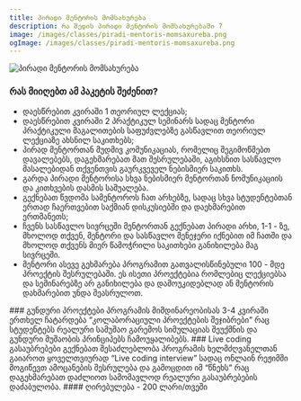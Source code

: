 ```yaml
---
title: პირადი მენტორის მომსახურება
description: რა შედის პირადი მენტორის მომსახურებაში ?
image: /images/classes/piradi-mentoris-momsaxureba.png
ogImage: /images/classes/piradi-mentoris-momsaxureba.png
---
```


<img alt="პირადი მენტორის მომსახურება" src="/images/classes/piradi-mentoris-momsaxureba.png" className="w-full text-center mx-auto lg:w-7/12" />

### რას მიიღებთ ამ პაკეტის შეძენით?

- დაესწრებით კვირაში 1 თეორიულ ლექციას;
- დაესწრებით კვირაში 2 პრაქტიკულ სემინარს სადაც მენტორი პრაქტიკული მაგალითების საფუძვლებზე გასწავლით თეორიულ ლექციაზე ახსნილ საკითხებს;
- პირად მენტორთან მუდმივ კომუნიკაციას, რომელიც შეგიმოწმებთ დავალებებს, დაგეხმარებათ მათ შესრულებაში, აგიხსნით სასწავლო მასალებიდან თქვენთვის გაურკვეველ ნებისმიერ საკითხს.
- გარდა პირადი მენტორისა სხვა ნებისმიერ მენტორთან ნომუნიკაციის და კითხვების დასმის საშუალება.
- გექნებათ წვდომა სამენტოროს ჩათ არხებზე, სადაც სხვა სტუდენტებთან ერთად ჩაერთვებით საქმიან დისკუსიებში და დაეხმარებით ერთმანეთს;
- ჩვენს სასწავლო სივრცეში მენტორთან გექნებათ პირადი არხი, 1-1 - ზე, მხოლოდ თქვენ, მენტორი და სასწავლო მენეჯერი იქნებით იმ ჩათში და მხოლოდ თქვენს მიერ წამოჭრილი საკითხები განიხილება მაგ სივრცეში.
- მენტორი ასევე გეხმარება პროგრამით გათვალისწინებული 100 - მდე პროექტის შესრულებაში. ეს ისეთი პროექტებია რომლებიც ლექციებსა და სემინარებზე არ განიხილება და დამოუკიდებლად ან მენტორის დახმარებით უნდა შეასრულოთ.

<Callout>
  ### გუნდური პროექტები პროგრამის მიმდინარეობისას 3-4 კვირაში ერთხელ ჩატარდება
  “კოლაბორაციული პროექტების შეჯიბრები” რაც სტუდენტებს რეალური სამუშაო გარემოს
  სიმულაციას შეუქმნის და გუნდური მუშაობის პრინციპებს ჩამოუყალიბებს.
</Callout>

<Callout>
### Live coding გასაუბრებები
გექნებათ შესაძლებლობა პროგრამის ხელმძღვანელთან გაიაროთ ყოველთვიურად “Live coding interview” სადაც ონლაინ რეჟიმში მოგიწევთ ამოცანების შესრულება და გამოცდით იმ “წნეხს” რაც დაგეხმარებათ დაძლიოთ სამომავლოდ რეალური გასაუბრებების დაძაბულობა.

</Callout>
#### ღირებულება - 200 ლარი/თვეში

<br />

<RegistrationBtn />